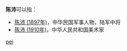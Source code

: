 '''陈沛'''可以指：
* [[陈沛_(1897年)|陈沛 (1897年)]]，中华民国军事人物，陆军中将
* [[陈沛_(1910年)|陈沛 (1910年)]]，中华人民共和国美术家

{{disambig}}
[[Category:二字陈姓人名消歧义|pei]]